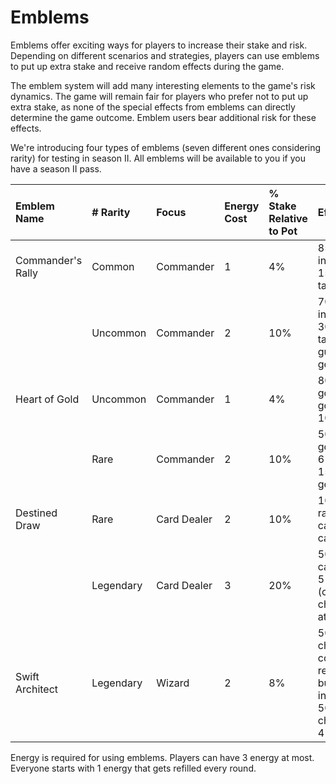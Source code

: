 # Emblems

Emblems offer exciting ways for players to increase their stake and risk. Depending on different scenarios and strategies, players can use emblems to put up extra stake and receive random effects during the game.

The emblem system will add many interesting elements to the game's risk dynamics. The game will remain fair for players who prefer not to put up extra stake, as none of the special effects from emblems can directly determine the game outcome. Emblem users bear additional risk for these effects.

We're introducing four types of emblems (seven different ones considering rarity) for testing in season II. All emblems will be available to you if you have a season II pass.

| Emblem Name       | \# Rarity | Focus       | Energy Cost | % Stake Relative to Pot   | Effects |
| :---------------- | :-------- | :---------- | :---------- | :------------------------ | :------ |
| Commander's Rally | Common    | Commander   | 1           | 4%                        | 85% 2 infantry 15% 2 tank    |
|                   | Uncommon  | Commander   | 2           | 10%                       | 70% 3 infantry 30% 3 tank + 1 guaranteed gold  |
| Heart of Gold     | Uncommon  | Commander   | 1           | 4%                        | 80% 1 gold10% 4 gold 10% 10 gold       |
|                   | Rare      | Commander   | 2           | 10%                        | 50% 3 gold 35% 6 gold 15% 11 gold      |
| Destined Draw     | Rare      | Card Dealer | 2           | 10%                        | 100% 2 random cards cards       |
|                   | Legendary | Card Dealer | 3           | 20%                        | 50% 3 cards 50% 5 cards (can choose 2 at max)|
| Swift Architect   | Legendary | Wizard      | 2           | 8%                         | 50% chance of completing recent build instantly 50% chance of 4 gold   |

Energy is required for using emblems. Players can have 3 energy at most. Everyone starts with 1 energy that gets refilled every round.